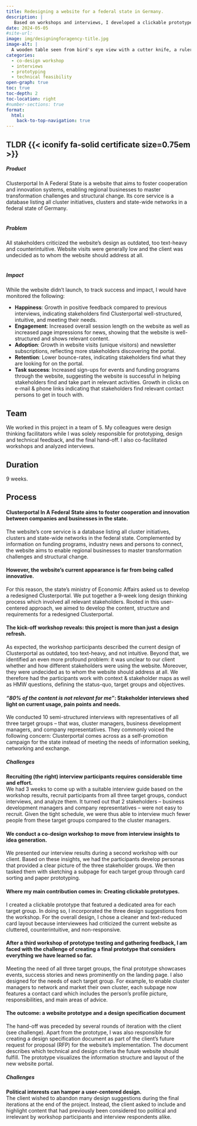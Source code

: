 ```yaml
---
title: Redesigning a website for a federal state in Germany.
description: |
   Based on workshops and interviews, I developed a clickable prototype and a design specification document.
date: 2024-05-05
#site-url:
image: img/designingforagency-title.jpg
image-alt: |
  A wooden table seen from bird's eye view with a cutter knife, a ruler and a printed sheet of paper lying on it
categories:
  - co-design workshop
  - interviews
  - prototyping
  - technical feasibility
open-graph: true
toc: true
toc-depth: 2
toc-location: right
#number-sections: true
format:
  html:
    back-to-top-navigation: true
---
```


::: {.callout-caution collapse="false" .column-body-outset}
## TLDR {{< iconify fa-solid certificate size=0.75em >}} 

##### Product {.unnumbered}
Clusterportal In A Federal State is a [website]{.highlight} that aims to foster cooperation and innovation systems, enabling regional businesses to master transformation challenges and structural change. Its core service is a [database]{.highlight} listing all cluster initiatives, clusters and state-wide networks in a federal state of Germany.<br><br>

##### Problem {.unnumbered}
All stakeholders criticized the website's design as outdated, too text-heavy and counterintuitive. Website visits were generally low and the client was undecided as to whom the website should address at all.<br><br>

##### Impact {.unnumbered}
While the website didn’t launch, to track success and impact, I would have monitored the following:

- **Happiness**: Growth in [positive feedback]{.highlight} compared to previous interviews, indicating stakeholders find Clusterportal well-structured, intuitive, and meeting their needs.
- **Engagement**: Increased [overall session length]{.highlight} on the website as well as increased [page impressions]{.highlight} for news, showing that the website is well-structured and shows relevant content.
- **Adoption**: Growth in [website visits]{.highlight} (unique visitors) and [newsletter subscriptions]{.highlight}, reflecting more stakeholders discovering the portal.
- **Retention**: Lower [bounce-rates]{.highlight}, indicating stakeholders find what they are looking for on the portal.
- **Task success**: Increased [sign-ups]{.highlight} for events and funding programs through the website, suggesting the website is successful in helping stakeholders find and take part in relevant activities. Growth in [clicks]{.highlight} on e-mail & phone links indicating that stakeholders find relevant contact persons to get in touch with.


:::

## Team
We worked in this project in a team of 5. My colleagues were design thinking facilitators while I was solely responsible for prototyping, design and technical feedback, and the final hand-off. I also co-facilitated workshops and analyzed interviews.

## Duration
9 weeks.

## Process

#### [Clusterportal In A Federal State aims to foster cooperation and innovation between companies and businesses in the state.]{.highlight2}
The website’s core service is a database listing all cluster initiatives, clusters and state-wide networks in the federal state. Complemented by information on funding programs, industry news and persons to connect, the website aims to enable regional businesses to master transformation challenges and structural change.

#### However, the website's current appearance is far from being called innovative. 
For this reason, the state's ministry of Economic Affairs asked us to develop a redesigned Clusterportal. We put together a 9-week long design thinking process which involved all relevant stakeholders. Rooted in this user-centered approach, we aimed to develop the content, structure and requirements for a redesigned Clusterportal.

#### The kick-off workshop reveals: this project is more than just a design refresh.
As expected, the workshop participants described the current design of Clusterportal as outdated, too text-heavy, and not intuitive. Beyond that, we identified an even more profound problem: it was unclear to our client whether and how different stakeholders were using the website. Moreover, they were undecided as to whom the website should address at all. 
We therefore had the participants work with context & stakeholder maps as well as HMW questions, defining the status-quo, target groups and objectives.

#### *“80% of the content is not relevant for me”*: Stakeholder interviews shed light on current usage, pain points and needs.
We conducted 10 semi-structured interviews with representatives of all three target groups – that was, cluster managers, business development managers, and company representatives. They commonly voiced the following concern: Clusterportal comes across as a self-promotion campaign for the state instead of meeting the needs of information seeking, networking and exchange. 

::: {.challenges}
##### Challenges
**Recruiting (the right) interview participants requires considerable time and effort.**<br>
We had 3 weeks to come up with a suitable interview guide based on the workshop results, recruit participants from all three target groups, conduct interviews, and analyze them. It turned out that 2 stakeholders – business development managers and company representatives – were not easy to recruit. Given the tight schedule, we were thus able to interview much fewer people from these target groups compared to the cluster managers.
:::

#### We conduct a co-design workshop to move from interview insights to idea generation.
We presented our interview results during a second workshop with our client. Based on these insights, we had the participants develop personas that provided a clear picture of the three stakeholder groups. We then tasked them with sketching a subpage for each target group through card sorting and paper prototyping.

#### Where my main contribution comes in: Creating clickable prototypes.
I created a clickable prototype that featured a dedicated area for each target group. In doing so, I incorporated the three design suggestions from the workshop. For the overall design, I chose a cleaner and text-reduced card layout because interviewees had criticized the current website as cluttered, counterintuitive, and non-responsive.

#### After a third workshop of prototype testing and gathering feedback, I am faced with the challenge of creating a final prototype that considers everything we have learned so far.
Meeting the need of all three target groups, the final prototype showcases events, success stories and news prominently on the landing page. I also designed for the needs of each target group. For example, to enable cluster managers to network and market their own cluster, each subpage now features a contact card which includes the person’s profile picture, responsibilities, and main areas of advice. 

#### The outcome: a website prototype and a design specification document
The hand-off was preceded by several rounds of iteration with the client (see challenge). Apart from the prototype, I was also responsible for creating a design specification document as part of the client’s future request for proposal (RFP) for the website’s implementation. The document describes which technical and design criteria the future website should fulfill. The prototype visualizes the information structure and layout of the new website portal.

::: {.challenges}
##### Challenges
**Political interests can hamper a user-centered design.**<br>
The client wished to abandon many design suggestions during the final iterations at the end of the project. Instead, the client asked to include and highlight content that had previously been considered too political and irrelevant by workshop participants and interview respondents alike.
:::